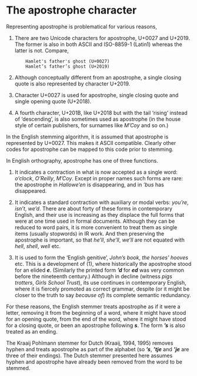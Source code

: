 # The apostrophe character

Representing apostrophe is problematical for various reasons,

1.  There are two Unicode characters for apostrophe, U+0027 and U+2019. The former is also in both ASCII and ISO-8859-1 (Latin1) whereas the latter is not. Compare,
    
            Hamlet's father's ghost (U+0027)
            Hamlet’s father’s ghost (U+2019)
    
2.  Although conceptually different from an apostrophe, a single closing quote is also represented by character U+2019.
    
3.  Character U+0027 is used for apostrophe, single closing quote and single opening quote (U+2018).
    
4.  A fourth character, U+201B, like U+2018 but with the tail ‘rising’ instead of ‘descending’, is also sometimes used as apostrophe (in the house style of certain publishers, for surnames like _M’Coy_ and so on.)
    

In the English stemming algorithm, it is assumed that apostrophe is represented by U+0027. This makes it ASCII compatible. Clearly other codes for apostrophe can be mapped to this code prior to stemming.

In English orthography, apostrophe has one of three functions.

1.  It indicates a contraction in what is now accepted as a single word: _o’clock_, _O’Reilly_, _M’Coy_. Except in proper names such forms are rare: the apostrophe in _Hallowe’en_ is disappearing, and in _’bus_ has disappeared.
    
2.  It indicates a standard contraction with auxiliary or modal verbs: _you’re_, _isn’t_, _we’d_. There are about forty of these forms in contemporary English, and their use is increasing as they displace the full forms that were at one time used in formal documents. Although they can be reduced to word pairs, it is more convenient to treat them as single items (usually stopwords) in IR work. And then preserving the apostrophe is important, so that _he’ll_, _she’ll_, _we’ll_ are not equated with _hell_, _shell_, _well_ etc.
    
3.  It is used to form the ‘English genitive’, _John's book_, _the horses’ hooves_ etc. This is a development of (1), where historically the apostrophe stood for an elided **_e_**. (Similarly the printed form **_’d_** for **_ed_** was very common before the nineteenth century.) Although in decline (witness _pigs trotters_, _Girls School Trust_), its use continues in contemporary English, where it is fiercely promoted as correct grammar, despite (or it might be closer to the truth to say _because of_) its complete semantic redundancy.
    

For these reasons, the English stemmer treats apostrophe as if it were a letter, removing it from the beginning of a word, where it might have stood for an opening quote, from the end of the word, where it might have stood for a closing quote, or been an apostrophe following **_s_**. The form **_’s_** is also treated as an ending.

The Kraaij Pohlmann stemmer for Dutch (Kraaij, 1994, 1995) removes hyphen and treats apostrophe as part of the alphabet (so **_’s_**, **_’tje_** and **_’je_** are three of their endings). The Dutch stemmer presented here assumes hyphen and apostrophe have already been removed from the word to be stemmed.